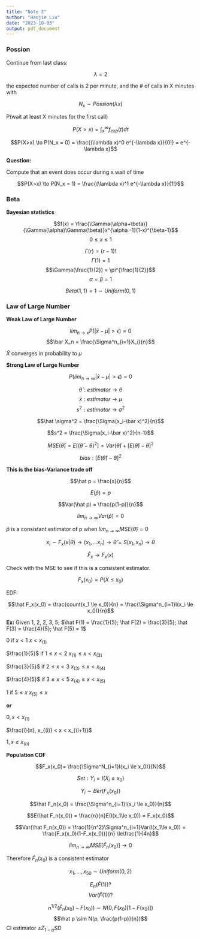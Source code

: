```yaml
---
title: "Note 2"
author: "Haojie Liu"
date: "2023-10-03"
output: pdf_document
---
```


### Possion

Continue from last class:

$$\lambda = 2$$

the expected number of calls is 2 per minute, and the # of calls in X minutes with 

$$N_x \sim Possion(\lambda x)$$

P(wait at least X minutes for the first call)

$$P(X>x) = \int_x^\infty f_{exp}(t)dt$$

$$P(X>x) \to P(N_x = 0) = \frac{(\lambda x)^0 e^{-\lambda x}}{0!} = e^{-\lambda x}$$

**Question:**

Compute that an event does occur during x wait of time

$$P(X>x) \to P(N_x = 1) = \frac{(\lambda x)^1 e^{-\lambda x}}{1!}$$




### Beta

**Bayesian statistics**

$$f(x) = \frac{\Gamma(\alpha+\beta)}{\Gamma(\alpha)\Gamma(\beta)}x^{\alpha -1}(1-x)^{\beta-1}$$
$$0\le x\le 1$$

$$\Gamma(r) = (r - 1)!$$
$$\Gamma(1) = 1$$
$$\Gamma(\frac{1}{2}) = \pi^{\frac{1}{2}}$$
$$\alpha = \beta = 1$$

$$Beta(1,1) =1\sim Uniform(0,1)$$


### Law of Large Number


**Weak Law of Large Number**

$$lim_{n\to x} P(|\bar x - \mu| > \epsilon) = 0$$
$$\bar X_n = \frac{\Sigma^n_{i=1}X_i}{n}$$

$\bar X$ converges in probability to $\mu$ 

**Strong Law of Large Number**

$$P(lim_{n\to \infty} |\bar x - \mu| > \epsilon) = 0$$

$$\hat \theta: estimator \to \theta$$
$$\bar x: estimator \to \mu$$
$$s^2: estimator \to \sigma^2$$

$$\hat \sigma^2 = \frac{\Sigma(x_i-\bar x)^2}{n}$$

$$s^2 = \frac{\Sigma(x_i-\bar x)^2}{n-1}$$


$$MSE(\hat \theta) = E[(\hat \theta - \theta)^2] = Var(\hat \theta) + [E(\hat \theta)-\theta]^2$$



$$bias: [E(\hat \theta)-\theta]^2$$

**This is the bias-Variance trade off**

$$\hat p = \frac{x}{n}$$

$$E(\hat p) = p$$

$$Var(\hat p) = \frac{p(1-p)}{n}$$


$$lim_{n\to \infty}Var(\hat p) = 0$$

$\hat p$ is a consistant estimator of p when $lim_{n \to \infty}MSE(\hat \theta) = 0$



$$x_i \sim F_x(x|\theta) \to (x_1,...x_n) \to \hat \theta = S(x_1, x_n) \to \theta$$

$$\hat F_x \to F_x(x)$$

Check with the MSE to see if this is a consistent estimator.

$$F_x(x_0)= P(X\le x_0)$$

EDF:

$$\hat F_x(x_0) = \frac{count(x_1 \le x_0)}{n} = \frac{\Sigma^n_{i=1}I(x_i \le x_0)}{n}$$

**Ex:**
Given 1, 2, 2, 3, 5; $\hat F(1) = \frac{1}{5}; \hat F(2) = \frac{3}{5}; \hat F(3) = \frac{4}{5}; \hat F(5) = 1$

0 if $x < 1$ $x < x_{(1)}$

$\frac{1}{5}$ if $1 \le x <2$ $x_{(1)} \le x < x_{(3)}$

$\frac{3}{5}$ if $2 \le x <3$ $x_{(3)} \le x < x_{(4)}$

$\frac{4}{5}$ if $3 \le x <5$ $x_{(4)} \le x < x_{(5)}$

$1$ if $5 \le x$ $x_{(5)} \le x$

**or**

$0, x < x_{(1)}$

$\frac{i}{n}, x_{(i)} < x < x_{(i+1)}$

$1, x\ge x_{(n)}$

**Population CDF**

$$F_x(x_0)= \frac{\Sigma^N_{i=1}I(x_i \le x_0)}{N}$$

$$Set: Y_i = I(X_i \le x_0)$$

$$Y_i \sim Ber(F_x(x_0))$$


$$\hat F_n(x_0) = \frac{\Sigma^n_{i=1}I(x_i \le x_0)}{n}$$

$$E(\hat F_n(x_0)) = \frac{n}{n}E(I(x_1\le x_0)) = F_x(x_0)$$

$$Var(\hat F_n(x_0)) = \frac{1}{n^2}\Sigma^n_{i=1}Var(I(x_1\le x_0)) = \frac{F_x(x_0)(1-F_x(x_0))}{n} \le\frac{1}{4n}$$

$$lim_{n\to \infty}MSE[\hat F_n(x_0)] \to 0$$

Therefore $\hat F_n(x_0)$ is a consistent estimator




$$x_1,...,x_{50} \sim Uniform(0,2)$$

$$E_n(\hat F(1)) ?$$
$$Var(\hat F(1)) ?$$


$$n^{1/2}(\hat F_n(x_0)-F(x_0)) \sim N(0, F(x_0)[1-F(x_0)])$$
$$\hat p \sim N(p, \frac{p(1-p)}{n})$$
CI estimator $\pm Z_{1-\alpha}SD$ 

























